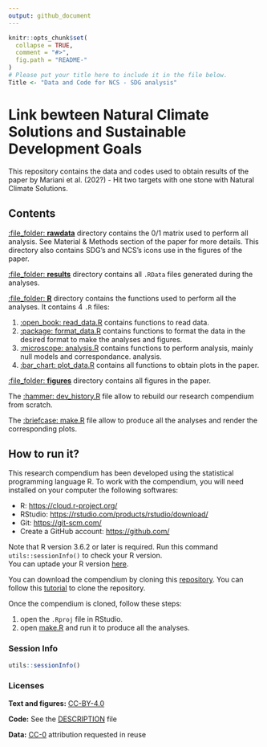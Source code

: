 ```yaml
---
output: github_document
---
```


<!-- README.md is generated from README.Rmd. Please edit that file -->

```r
knitr::opts_chunk$set(
  collapse = TRUE,
  comment = "#>",
  fig.path = "README-"
)
# Please put your title here to include it in the file below.
Title <- "Data and Code for NCS - SDG analysis"
```

# Link bewteen Natural Climate Solutions and Sustainable Development Goals

This repository contains the data and codes used to obtain results of the paper by Mariani et al. (202?) - Hit two targets with one stone with Natural Climate Solutions.

## Contents

[:file_folder: **rawdata**](rawdata/) directory contains the 0/1 matrix used to perform all analysis. See Material & Methods section of the paper for more details. This directory also contains SDG's and NCS's icons use in the figures of the paper. 

[:file_folder: **results**](results/) directory contains all `.RData` files generated during the analyses.

[:file_folder: **R**](R/) directory contains the functions used to perform all the analyses. It contains 4 `.R` files:

1. [:open_book: read_data.R](R/read_data.R) contains functions to read data. 
2. [:package: format_data.R](R/format_data.R) contains functions to format the data in the desired format to make the analyses and figures.
3. [:microscope: analysis.R](R/analysis.R) contains functions to perform analysis, mainly null models and correspondance. analysis. 
4. [:bar_chart: plot_data.R](R/plot_data.R) contains all functions to obtain plots in the paper.

[:file_folder: **figures**](figures/) directory contains all figures in the paper.

The [:hammer: dev_history.R](dev_history.R) file allow to rebuild our research compendium from scratch.

The [:briefcase: make.R](make.R) file allow to produce all the analyses and render the corresponding plots.

## How to run it?

This research compendium has been developed using the statistical programming language R. To work with the compendium, you will need installed on your computer the following softwares:

* R: [https://cloud.r-project.org/](https://cloud.r-project.org/) 
* RStudio: [https://rstudio.com/products/rstudio/download/](https://rstudio.com/products/rstudio/download/)
* Git: [https://git-scm.com/](https://git-scm.com/)
* Create a GitHub account: [https://github.com/](https://github.com/)

Note that R version 3.6.2 or later is required. Run this command `utils::sessionInfo()` to check your R version. <br> You can uptade your R version [here](https://cran.r-project.org).

You can download the compendium by cloning this [repository](https://github.com/GaelMariani/NCSSDGproj). You can follow this [tutorial](https://docs.github.com/en/free-pro-team@latest/github/creating-cloning-and-archiving-repositories/cloning-a-repository) to clone the repository. <br>

Once the compendium is cloned, follow these steps:

  1. open the `.Rproj` file in RStudio.
  2. open [make.R](make.R) and run it to produce all the analyses.
  
  
### Session Info
```r
utils::sessionInfo()
```

  
### Licenses
**Text and figures:**  [CC-BY-4.0](http://creativecommons.org/licenses/by/4.0/)

**Code:** See the [DESCRIPTION](DESCRIPTION) file

**Data:** [CC-0](http://creativecommons.org/publicdomain/zero/1.0/) attribution requested in reuse


